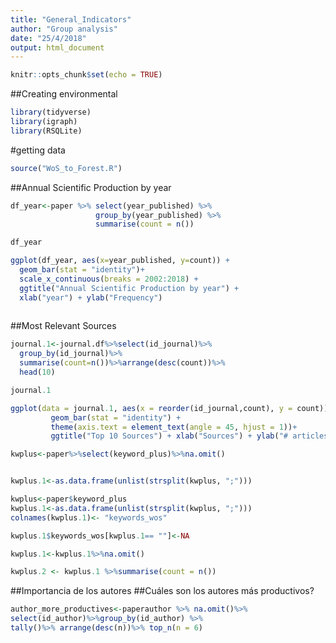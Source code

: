 ```yaml
---
title: "General_Indicators"
author: "Group analysis"
date: "25/4/2018"
output: html_document
---
```


```r
knitr::opts_chunk$set(echo = TRUE)
```

##Creating environmental

```r
library(tidyverse)
library(igraph)
library(RSQLite)

```



#getting data

```r
source("WoS_to_Forest.R")

```


##Annual Scientific Production by year


```r



df_year<-paper %>% select(year_published) %>% 
                   group_by(year_published) %>% 
                   summarise(count = n())

df_year

```



```r
ggplot(df_year, aes(x=year_published, y=count)) +
  geom_bar(stat = "identity")+
  scale_x_continuous(breaks = 2002:2018) + 
  ggtitle("Annual Scientific Production by year") + 
  xlab("year") + ylab("Frequency")
  
```


##Most Relevant Sources

```r
journal.1<-journal.df%>%select(id_journal)%>%
  group_by(id_journal)%>%
  summarise(count=n())%>%arrange(desc(count))%>%
  head(10)

journal.1


```

```r
ggplot(data = journal.1, aes(x = reorder(id_journal,count), y = count)) + 
         geom_bar(stat = "identity") + 
         theme(axis.text = element_text(angle = 45, hjust = 1))+
         ggtitle("Top 10 Sources") + xlab("Sources") + ylab("# articles pusblished")
```


```r
kwplus<-paper%>%select(keyword_plus)%>%na.omit()


kwplus.1<-as.data.frame(unlist(strsplit(kwplus, ";")))
```

```r
kwplus<-paper$keyword_plus
kwplus.1<-as.data.frame(unlist(strsplit(kwplus, ";")))
colnames(kwplus.1)<- "keywords_wos"

kwplus.1$keywords_wos[kwplus.1== ""]<-NA

kwplus.1<-kwplus.1%>%na.omit()

kwplus.2 <- kwplus.1 %>%summarise(count = n())


```

##Importancia de los autores
##Cuáles son los autores más productivos?

```r
author_more_productives<-paperauthor %>% na.omit()%>%
select(id_author)%>%group_by(id_author) %>% 
tally()%>% arrange(desc(n))%>% top_n(n = 6)

```

